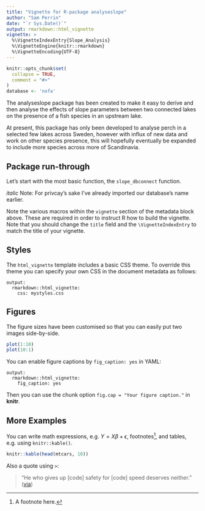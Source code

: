 ```yaml
---
title: "Vignette for R-package analyseslope"
author: "Sam Perrin"
date: "`r Sys.Date()`"
output: rmarkdown::html_vignette
vignette: >
  %\VignetteIndexEntry{Slope_Analysis}
  %\VignetteEngine{knitr::rmarkdown}
  %\VignetteEncoding{UTF-8}
---
```


```r
knitr::opts_chunk$set(
  collapse = TRUE,
  comment = "#>"
)
database <- 'nofa'
```

The analyseslope package has been created to make it easy to derive and then analyse the effects of slope parameters between two connected lakes on the presence of a fish species in an upstream lake. 

At present, this package has only been developed to analyse perch in a selected few lakes across Sweden, however with influx of new data and work on other species presence, this will hopefully eventually be expanded to include more species across more of Scandinavia.

## Package run-through

Let's start with the most basic function, the `slope_dbconnect` function.

*italic* Note: For privcay's sake I've already imported our database's name earlier.

Note the various macros within the `vignette` section of the metadata block above. These are required in order to instruct R how to build the vignette. Note that you should change the `title` field and the `\VignetteIndexEntry` to match the title of your vignette.

## Styles

The `html_vignette` template includes a basic CSS theme. To override this theme you can specify your own CSS in the document metadata as follows:

    output: 
      rmarkdown::html_vignette:
        css: mystyles.css

## Figures

The figure sizes have been customised so that you can easily put two images side-by-side. 

```r
plot(1:10)
plot(10:1)
```

You can enable figure captions by `fig_caption: yes` in YAML:

    output:
      rmarkdown::html_vignette:
        fig_caption: yes

Then you can use the chunk option `fig.cap = "Your figure caption."` in **knitr**.

## More Examples

You can write math expressions, e.g. $Y = X\beta + \epsilon$, footnotes^[A footnote here.], and tables, e.g. using `knitr::kable()`.

```r
knitr::kable(head(mtcars, 10))
```

Also a quote using `>`:

> "He who gives up [code] safety for [code] speed deserves neither."
([via](https://twitter.com/hadleywickham/status/504368538874703872))
